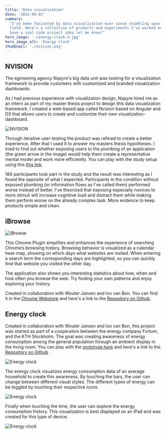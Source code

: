 ```yaml
---
title: 'Data visualization'
date: '2021-09-02'
summary:
  "I've been facinated by data visualization ever since stumbling upon the
  field. Here's a collection of products and experiments I've worked on. If you
  have a cool side project idea let me know!"
hero_image: './energy-clock-3.jpg'
hero_image_alt: 'Energy clock'
thumbnail: './nvision.png'
---
```


## NVISION

The egineering agency Nspyre's big data unit was looking for a visualization
framework to provide customers with customized and branded visualization
dashboards.

As I had previous experience with visualization design, Nspyre hired me as an
intern as part of my master thesis project to design this data visualization
framework. I created a web-based app called Nvision based on Angular and D3 that
allows users to create and customize their own visualization-dashboard.

![NVISION](./nvision.png)

Through iterative user-testing the product was refined to create a better
experience. After that I used it to answer my masters thesis hypotheses. I tried
to find out whether exposing users to the plumbing of an application (the green
arrow in the image) would help them create a representative mental model and
work more efficiently. You can play with the study setup using this
[this link](https://henrilouis.com/webprojects/nspyre/nvision/).

184 participants took part in the study and the result was interesting as I
found the opposite of what I expected. Participants in the condition without
exposed plumbing (or information flows as I've called them) performed worse
instead of better. I've theorized that exposing especially novices to more
stimuli will increase cognitive load and distract them while making them perform
worse on the already complex task. More evidence to keep products simple and
clean.

## iBrowse

![iBrowse](./ibrowse.png)

This Chrome Plugin simplifies and enhances the experience of searching Chrome’s
browsing history. Browsing behavior is visualized as a calendar heat-map,
showing on which days what websites are visited. When entering a search term the
corresponding days are highlighted, so you can quickly find that website you
visited the other day.

The application also shows you interesting statistics about how, when and how
often you browse the web. Try finding your own patterns and enjoy exploring your
history.

Created in collaboration with Wouter Jansen and Ivo van Bon. You can find it in
the
[Chrome Webstore](https://chrome.google.com/webstore/detail/ibrowse/hcjpbkigjdnnpjmhgjnficbpkjgbmnek)
and here's a link to the
[Repository on Github](https://github.com/henrilouis/ibrowse).

## Energy clock

Created in collaboration with Wouter Jansen and Ivo van Bon, this project was
started as part of a cooperation between the energy company Fortum, and the KTH
Stockholm. The goal was creating awareness of energy consumption among the
general population through an ambient display in the living room. You can play
with the [prototype here](http://henrilouis.com/webprojects/kth/vis/energy/) and
here's a link to the
[Repository on Github](https://github.com/henrilouis/energy)

![Energy clock](./energy-clock-3.jpg)

The energy clock visualizes energy consumption data of an average household to
create this awareness. By touching the bars, the user can change between
different visual styles. The different types of energy can be toggled by
touching their respective icons.

![Energy clock](./energy-clock-1.jpg)

Finally when touching the time, the user can explore the energy consumption
history. This visualization is best displayed on an iPad and was created for
this type of device.

![Energy clock](./energy-clock-2.jpg)
